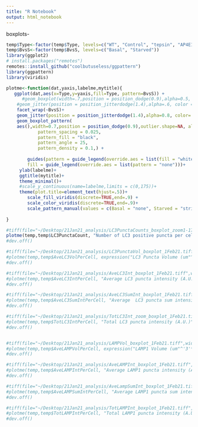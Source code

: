 ```yaml
---
title: "R Notebook"
output: html_notebook
---
```


boxplots- 
```r
temp$Type<-factor(temp$Type, levels=c("WT", "Control", "tepsin", "AP4E1"))
temp$BvsS<-factor(temp$BvsS, levels=c("Basal", "Starved"))
library(ggplot2)
# install.packages("remotes")
remotes::install_github("coolbutuseless/ggpattern")
library(ggpattern)
library(viridis)

plotme<-function(dat,yaxis,labelme,mytitle){
   ggplot(dat,aes(x=Type,y=yaxis,fill=Type, pattern=BvsS)) + 
      #geom_boxplot(width=.7,position = position_dodge(0.9),alpha=0.5, outlier.shape = 20, outlier.size = -1) +
    #geom_jitter(position = position_jitterdodge(1.4),alpha=.6, color = "grey") +
    facet_wrap(~BvsS)+
    geom_jitter(position = position_jitterdodge(1.4),alpha=0.8, color= "dark grey") +
    geom_boxplot_pattern(
    aes(),width=0.7,position = position_dodge(0.9),outlier.shape=NA, alpha=0.5,
            pattern_spacing = 0.025,
            pattern_fill = "black",
            pattern_angle = 25,
            pattern_density = 0.1,) + 
    
        guides(pattern = guide_legend(override.aes = list(fill = "white")),
        fill = guide_legend(override.aes = list(pattern = "none")))+
     ylab(labelme)+
     ggtitle(mytitle)+
     theme_minimal()+
     #scale_y_continuous(name=labelme,limits = c(0,175))+
     theme(plot.title=element_text(hjust=.5))+
        scale_fill_viridis(discrete=TRUE,end=.9) +
        scale_color_viridis(discrete=TRUE,end=.9)+
        scale_pattern_manual(values = c(Basal = "none", Starved = "stripe"))
  
}

#tiff(file="~/Desktop/21Jan21_analysis/LC3PunctaCounts_boxplot_zoom1-175_1Feb21.tiff",width=3000,height=3000,res=600)
plotme(temp,temp$LC3PunctaCount, "Number of LC3 positive puncta per cell","Number of LC3 Puncta")
#dev.off()

#tiff(file="~/Desktop/21Jan21_analysis/LC3PunctaVol_boxplot_1Feb21.tiff",width=3000,height=3000,res=600)
#plotme(temp,temp$AveLC3VolPerCell, expression("LC3 Puncta Volume (um"^'3'*")"),"Average Volume of LC3 Puncta")
#dev.off()

#tiff(file="~/Desktop/21Jan21_analysis/AveLC3Int_boxplot_1Feb21.tiff",width=3000,height=3000,res=600)
#plotme(temp,temp$AveLC3IntPerCell, "Average LC3 puncta intensity (A.U.)","Average LC3 Puncta Intensity")
#dev.off()

#tiff(file="~/Desktop/21Jan21_analysis/AveLC3SumInt_boxplot_1Feb21.tiff",width=3000,height=3000,res=600)
#plotme(temp,temp$AveLC3SumIntPerCell, "Average  LC3 puncta sum intensity (A.U.)","Average LC3 Puncta Sum Intensity")
#dev.off()

#tiff(file="~/Desktop/21Jan21_analysis/TotLC3Int_zoom_boxplot_1Feb21.tiff",width=3000,height=3000,res=600)
#plotme(temp,temp$TotLC3IntPerCell, "Total LC3 puncta intensity (A.U.)","LC3 Puncta Sum Intensity per Cell")
#dev.off()


#tiff(file="~/Desktop/21Jan21_analysis/LAMPVol_boxplot_1Feb21.tiff",width=3000,height=3000,res=600)
#plotme(temp,temp$AveLAMPVolPerCell, expression("LAMP1 Volume (um"^'3'*")"),"Average Volume of LAMP1 Puncta")
#dev.off()

#tiff(file="~/Desktop/21Jan21_analysis/AveLAMPInt_boxplot_1Feb21.tiff",width=3000,height=3000,res=600)
#plotme(temp,temp$AveLAMPIntPerCell, "Average LAMP1 puncta intensity (A.U.)","Average LAMP1 Puncta Intensity")
#dev.off()

#tiff(file="~/Desktop/21Jan21_analysis/AveLampSumInt_boxplot_1Feb21.tiff",width=3000,height=3000,res=600)
#plotme(temp,temp$AveLAMPSumIntPerCell, "Average LAMP1 puncta sum intensity (A.U.)","Average LAMP1 Puncta Sum Intensity")
#dev.off()

#tiff(file="~/Desktop/21Jan21_analysis/TotLAMPInt_boxplot_1Feb21.tiff",width=3000,height=3000,res=600)
#plotme(temp,temp$TotLAMPIntPerCell, "Total LAMP1 puncta intensity (A.U.)","LAMP1 Sum Intensity per Cell")
#dev.off()
```